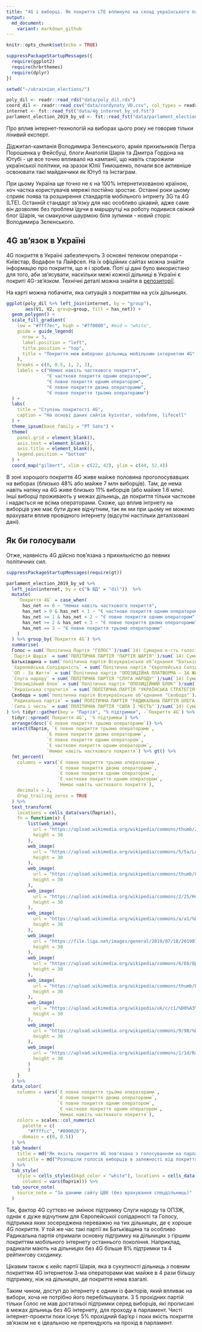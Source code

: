 ```yaml
---
title: "4G і виборці. Як покриття LTE вплинуло на склад українського парламенту"
output:
  md_document:
    variant: markdown_github
---
```


```r
knitr::opts_chunk$set(echo = TRUE)
```

```r
suppressPackageStartupMessages({
  require(ggplot2)
  require(hrbrthemes)
  require(dplyr)
})

setwd("~/ukrainian_elections/")

poly_dil <- readr::read_rds("data/poly_dil.rds")
coord_dil <- readr::read_csv("data/cordynaty_VD.csv", col_types = readr::cols())
internet <- fst::read_fst("data/4g_internet_by_vd.fst")
parlament_election_2019_by_vd <- fst::read_fst("data/parlament_election_2019_by_vd.fst")
```

Про вплив інтернет-технологій на виборах цього року не говорив тільки лінивий експерт.

Діджитал-кампанія Володимира Зеленського, армія прихильників Петра Порошенка у Фейсбуці, блоги Анатолія Шарія та Дмитра Гордона на Ютубі - це все точно впливало на кампанії, що навіть старожили української політики, на зразок Юлії Тимошенко, почали все активніше освоювати такі майданчики як Ютуб та Інстаграм.

При цьому Україна ще точно не є на 100% інтернетизованою країною, хоч частка користувачів мережі постійно зростає. Останні роки цьому сприяє поява та розширення стандартів мобільного інтрнету 3G та 4G (LTE). Останній стандарт зв'язку для нас особливо цікавий, адже саме він дозволяє без проблем їдучи в маршрутці на роботу подивися свіжий блог Шарія, чи смакуючи шаурмою біля зупинки - новий сторіс Володимира Зеленського.

## 4G зв'язок в Україні

4G покриття в Україні забезпечують 3 основні телеком оператори - Київстар, Водафон та Лайфсел. На їх офіційних сайтах можна знайти інформацію про покриття, що я і зробив. Поті ці дані було використано для того, аби зв'ясувати, наскільки межі кожної дільниці в Україні є покриті 4G-зв'язком. Технічні деталі можна знайти в [репозиторії](https://github.com/RomanKyrychenko/ukrainian_elections).

На карті можна побачити, яка ситуація з покриттям на усіх дільницях.
```r
ggplot(poly_dil %>% left_join(internet, by = "group"), 
       aes(V1, V2, group=group, fill = has_net)) +
  geom_polygon() +
  scale_fill_gradient(
    low = "#fff7ec", high = "#7f0000", #mid = "white",
    guide = guide_legend(
      nrow = 3,
      label.position = "left",
      title.position = "top",
      title = "Покриття меж виборчих дільниць мобільним інтернетом 4G"
    ),
    breaks = c(0, 0.5, 1, 2, 3),
    labels = c("Немає навіть часткового покриття", 
               "Є часткове покриття одним оператором", 
               "Є повне покриття одним оператором", 
               "Є повне покриття двома операторами", 
               "Є повне покриття трьома операторами")
  ) +
  labs(
    title = "Ступінь покритості 4G",
    caption = "На основі даних сайтів kyivstar, vodafone, lifecell"
  ) +
  theme_ipsum(base_family = "PT Sans") +
  theme(
    panel.grid = element_blank(),
    axis.text = element_blank(),
    axis.title = element_blank(),
    legend.position = "bottom"
  ) +
  coord_map("gilbert", xlim = c(22, 42), ylim = c(44, 52.4))
```

В зоні хорошого покриття 4G живе майже половина проголосувавших на виборах (близько 48% або майже 7 млн виборців). Там, де нема навіть натяку на 4G живе близько 11% виборців (або майже 1.6 млн). Інші виборці проживають у межах дільниць, де покриття тільки часткове і надається не всіма операторами. Схоже, що вплив інтрнету на виборців уже має бути дуже відчутним, так як ми при цьому не можемо врахувати вплив провідного інтернету (відсутні настільки деталізовані дані).

## Як би голосували

Отже, наявність 4G дійсно пов'язана з прихильністю до певних політичних сил.

```r
suppressPackageStartupMessages(require(gt))

parlament_election_2019_by_vd %>% 
  left_join(internet, by = c("№ ВД" = "dil"))  %>% 
  mutate(
    `Покриття 4G` = case_when(
      has_net == 0 ~ "Немає навіть часткового покриття",
      has_net > 0 & has_net < 1 ~ "Є часткове покриття одним оператором",
      has_net >= 1 & has_net < 2 ~ "Є повне покриття одним оператором",
      has_net >= 2 & has_net < 3 ~ "Є повне покриття двома операторами",
      has_net == 3 ~ "Є повне покриття трьома операторами"
    )
  ) %>% group_by(`Покриття 4G`) %>% 
  summarise(
  Голос = sum(`Політична Партія "ГОЛОС"`)/sum(`14) Сумарна к-сть голосів виборців ЗА`),
  `Партія Шарія` = sum(`ПОЛІТИЧНА ПАРТІЯ "ПАРТІЯ ШАРІЯ"`)/sum(`14) Сумарна к-сть голосів виборців ЗА`),
  Батьківщина = sum(`політична партія Всеукраїнське об’єднання "Батьківщина"`)/sum(`14) Сумарна к-сть голосів виборців ЗА`),
  `Європейська Солідарність` = sum(`Політична партія "Європейська Солідарність"`)/sum(`14) Сумарна к-сть голосів виборців ЗА`),
  `ОП - За Життя` = sum(`Політична партія "ОПОЗИЦІЙНА ПЛАТФОРМА – ЗА ЖИТТЯ"`)/sum(`14) Сумарна к-сть голосів виборців ЗА`),
  `Слуга народу` = sum(`ПОЛІТИЧНА ПАРТІЯ "СЛУГА НАРОДУ"`)/sum(`14) Сумарна к-сть голосів виборців ЗА`),
  `Опозиційний блок` = sum(`Політична партія "ОПОЗИЦІЙНИЙ БЛОК"`)/sum(`14) Сумарна к-сть голосів виборців ЗА`),
  `Українська стратегія` = sum(`ПОЛІТИЧНА ПАРТІЯ "УКРАЇНСЬКА СТРАТЕГІЯ ГРОЙСМАНА"`)/sum(`14) Сумарна к-сть голосів виборців ЗА`),
  Свобода = sum(`політична партія Всеукраїнське об’єднання "Свобода"`)/sum(`14) Сумарна к-сть голосів виборців ЗА`),
  `Радикальна партія` = sum(`ПОЛІТИЧНА ПАРТІЯ "РАДИКАЛЬНА ПАРТІЯ ОЛЕГА ЛЯШКА"`)/sum(`14) Сумарна к-сть голосів виборців ЗА`),
  `Сила і честь` = sum(`ПОЛІТИЧНА ПАРТІЯ "СИЛА І ЧЕСТЬ"`)/sum(`14) Сумарна к-сть голосів виборців ЗА`)
) %>% tidyr::gather(key = "Партія", "% підтримки", -`Покриття 4G`) %>% 
  tidyr::spread(`Покриття 4G`, `% підтримки`) %>% 
  arrange(desc(`Є повне покриття трьома операторами`)) %>% 
  select(Партія, `Є повне покриття трьома операторами`, 
               `Є повне покриття двома операторами`, 
               `Є повне покриття одним оператором`,
               `Є часткове покриття одним оператором`,
               `Немає навіть часткового покриття`) %>% gt() %>%
  fmt_percent(
    columns = vars(`Є повне покриття трьома операторами`, 
                   `Є повне покриття двома операторами`, 
                   `Є повне покриття одним оператором`,
                   `Є часткове покриття одним оператором`,
                   `Немає навіть часткового покриття`),
    decimals = 2,
    drop_trailing_zeros = TRUE
  ) %>% 
  text_transform(
    locations = cells_data(vars(Партія)),
    fn = function(x) {
        list(web_image(
          url = "https://upload.wikimedia.org/wikipedia/commons/thumb/2/2b/%D0%97%D0%B5%21_%D0%BF%D0%B0%D1%80%D1%82%D1%96%D1%8F_%C2%AB%D0%A1%D0%BB%D1%83%D0%B3%D0%B0_%D0%9D%D0%B0%D1%80%D0%BE%D0%B4%D1%83%C2%BB.svg/1200px-%D0%97%D0%B5%21_%D0%BF%D0%B0%D1%80%D1%82%D1%96%D1%8F_%C2%AB%D0%A1%D0%BB%D1%83%D0%B3%D0%B0_%D0%9D%D0%B0%D1%80%D0%BE%D0%B4%D1%83%C2%BB.svg.png",
          height = 30
        ), 
        web_image(
          url = "https://upload.wikimedia.org/wikipedia/commons/5/5a/Logo_of_%22Opposition_Platform_-_For_life%22.png",
          height = 30
        ),
        web_image(
          url = "https://upload.wikimedia.org/wikipedia/commons/thumb/8/87/European_Solidarity.svg/2880px-European_Solidarity.svg.png",
          height = 30
        ),
        web_image(
          url = "https://upload.wikimedia.org/wikipedia/commons/2/25/Holos.png",
          height = 30
        ),
        web_image(
          url = "https://upload.wikimedia.org/wikipedia/commons/a/a1/%D0%92%D0%9E_%C2%AB%D0%91%D0%B0%D1%82%D1%8C%D0%BA%D1%96%D0%B2%D1%89%D0%B8%D0%BD%D0%B0%C2%BB.png",
          height = 30
        ),
        web_image(
          url = "https://file.liga.net/images/general/2019/07/18/20190718084728-9963.jpg",
          height = 30
        ),
        web_image(
          url = "https://upload.wikimedia.org/wikipedia/commons/6/6b/Opposition_Bloc_2019.png",
          height = 30
        ),
        web_image(
          url = "https://upload.wikimedia.org/wikipedia/commons/thumb/b/b5/%D0%9B%D0%BE%D0%B3%D0%BE%D1%82%D0%B8%D0%BF_%D0%BF%D0%B0%D1%80%D1%82%D0%B8%D0%B8_%D0%A8%D0%B0%D1%80%D0%B8%D1%8F.svg/1920px-%D0%9B%D0%BE%D0%B3%D0%BE%D1%82%D0%B8%D0%BF_%D0%BF%D0%B0%D1%80%D1%82%D0%B8%D0%B8_%D0%A8%D0%B0%D1%80%D0%B8%D1%8F.svg.png",
          height = 30
        ),
        web_image(
          url = "https://upload.wikimedia.org/wikipedia/uk/c/c1/%D0%A3%D0%BA%D1%80%D0%B0%D1%97%D0%BD%D1%81%D1%8C%D0%BA%D0%B0_%D0%A1%D1%82%D1%80%D0%B0%D1%82%D0%B5%D0%B3%D1%96%D1%8F_%D0%93%D1%80%D0%BE%D0%B9%D1%81%D0%BC%D0%B0%D0%BD%D0%B0.jpg",
          height = 30
        ),
        web_image(
          url = "https://upload.wikimedia.org/wikipedia/commons/9/98/%D0%9B%D0%BE%D0%B3%D0%BE%D1%82%D0%B8%D0%BF_%D0%92%D1%81%D0%B5%D1%83%D0%BA%D1%80%D0%B0%D1%97%D0%BD%D1%81%D1%8C%D0%BA%D0%BE%D0%B3%D0%BE_%D0%BE%D0%B1%27%D1%94%D0%B4%D0%BD%D0%B0%D0%BD%D0%BD%D1%8F_%C2%AB%D0%A1%D0%B2%D0%BE%D0%B1%D0%BE%D0%B4%D0%B0%C2%BB.png",
          height = 30
        ),
        web_image(
          url = "https://upload.wikimedia.org/wikipedia/commons/1/1d/Radical_Party_of_Oleh_Lyashko_logo.png",
          height = 30
        )
        )
    }
  ) %>% 
  data_color(
    columns = vars(`Є повне покриття трьома операторами`, 
                   `Є повне покриття двома операторами`, 
                   `Є повне покриття одним оператором`,
                   `Є часткове покриття одним оператором`,
                   `Немає навіть часткового покриття`),
    colors = scales::col_numeric(
      palette = c(
        "#ffffcc", "#800026"),
      domain = c(0, 0.5))
  ) %>% 
  tab_header(
    title = md("Як якість покриття 4G пов'язана з голосуванням на парламентських виборах?"),
    subtitle = md("Розподіли голосів виборців в залежності від покриття меж їх дільниці 4G")
  ) %>% 
  tab_style(
    style = cells_styles(bkgd_color = "white"), locations = cells_data(
      columns = vars(Партія))) %>%
  tab_source_note(
    source_note = "За даними сайту ЦВК (без врахування спецдільниць)"
  )
```

Так, фактор 4G суттєво не змінює підтримку Слуги народу та ОПЗЖ, однак є дуже відчутним для Європейської солідарності та Голосу, підтримка яких зосереджена переважно на тих дільницях, де є хороше 4G покриття. У той же час такі партії як Батьківщина та особливо Радикальна партія отримали основну підтримку на дільницях з гіршим покриттям мобільного інтернету останнього покоління. Наприклад, радикали мають на дільницях без 4G більше 8% підтримки та 4 рейтингову сходинку.

Цікавим також є кейс партії Шарія, яка в сукупності дільниць з повним покриттям 4G інтернетом 3-ма операторами має майже в 4 рази більшу підтримку, ніж на дільницях, де покриття нема взагалі.

Таким чином, доступ до інтернету є одним із факторів, який впливає на вибори, хоча не потрібно його перебільшувати. З 5 прохідних партій тільки Голос не мав достатньої підтримки серед виборців, які прописані в межах дільниць без 4G інтернету, для проходу в парламент. Чисті інтернет-проекти поки існує 5% прохідний бар'єр і поки якість покриття зв'язком не є ідеальною не претендують на прохід в парламент.


